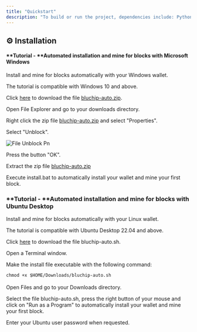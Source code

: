 ```yaml
---
title: "Quickstart"
description: "To build or run the project, dependencies include: Python 3.6+ Standard Python modules: base64, hashlib, json, re, unittest Optionally: Bitcoin Core tools for reference"
---
```


## ⚙️ Installation

#### **Tutorial - **Automated installation and mine for blocks with Microsoft Windows

Install and mine for blocks automatically with your Windows wallet.

The tutorial is compatible with Windows 10 and above.

Click [here](https://www.walletbuilders.com/include/script/autoinstall/windows.php?coin=c4833c4e46773f424605f72bf7cb1ae368b802f2dbd157d893) to download the file [bluchip-auto.zip](http://bluchip-auto.zip).

Open File Explorer and go to your downloads directory.

Right click the zip file [bluchip-auto.zip](http://bluchip-auto.zip) and select "Properties".

Select "Unblock".

![File Unblock Pn](/images/file_unblock.png)

Press the button "OK".

Extract the zip file [bluchip-auto.zip](http://bluchip-auto.zip)

Execute install.bat to automatically install your wallet and mine your first block.

### **Tutorial - **Automated installation and mine for blocks with Ubuntu Desktop

Install and mine for blocks automatically with your Linux wallet.

The tutorial is compatible with Ubuntu Desktop 22.04 and above.

Click [here](https://www.walletbuilders.com/include/script/autoinstall/linux.php?coin=c4833c4e46773f424605f72bf7cb1ae368b802f2dbd157d893) to download the file bluchip-auto.sh.

Open a Terminal window.

Make the install file executable with the following command:

`chmod +x $HOME/Downloads/bluchip-auto.sh`\
\
Open Files and go to your Downloads directory.

Select the file bluchip-auto.sh, press the right button of your mouse and click on "Run as a Program" to automatically install your wallet and mine your first block.

Enter your Ubuntu user password when requested.